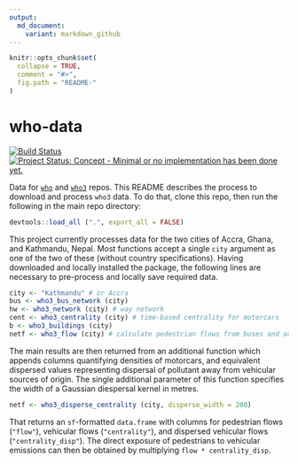 ```yaml
---
output:
  md_document:
    variant: markdown_github
---
```


<!-- README.md is generated from README.Rmd. Please edit that file -->

```r
knitr::opts_chunk$set(
  collapse = TRUE,
  comment = "#>",
  fig.path = "README-"
)
```

# who-data


[![Build Status](https://travis-ci.org/ATFutures/who-data.svg)](https://travis-ci.org/ATFutures/who-data) 
[![Project Status: Concept - Minimal or no implementation has been done yet.](http://www.repostatus.org/badges/0.1.0/concept.svg)](http://www.repostatus.org/#concept)

Data for [`who`](https://github.com/ATFutures/who) and
[`who3`](https://github.com/ATFutures/who3) repos. This README describes the
process to download and process `who3` data. To do that, clone this repo, then
run the following in the main repo directory:
```r
devtools::load_all (".", export_all = FALSE)
```

This project currently processes data for the two cities of Accra, Ghana, and
Kathmandu, Nepal. Most functions accept a single `city` argument as one of the
two of these (without country specifications). Having downloaded and locally
installed the package, the following lines are necessary to pre-process and
locally save required data.
```r
city <- "Kathmandu" # or Accra
bus <- who3_bus_network (city)
hw <- who3_network (city) # way network
cent <- who3_centrality (city) # time-based centrality for motorcars
b <- who3_buildings (city)
netf <- who3_flow (city) # calculate pedestrian flows from buses and activity centres
```

The main results are then returned from an additional function which appends
columns quantifying densities of motorcars, and equivalent dispersed values
representing dispersal of pollutant away from vehicular sources of origin. The single additional parameter of this function specifies the width of a Gaussian diespersal kernel in metres.

```r
netf <- who3_disperse_centrality (city, disperse_width = 200) 
```
That returns an `sf`-formatted `data.frame` with columns for pedestrian flows
(`"flow"`), vehicular flows (`"centrality"`), and dispersed vehicular flows
(`"centrality_disp"`). The direct exposure of pedestrians to vehicular
emissions can then be obtained by multiplying `flow * centrality_disp`.


